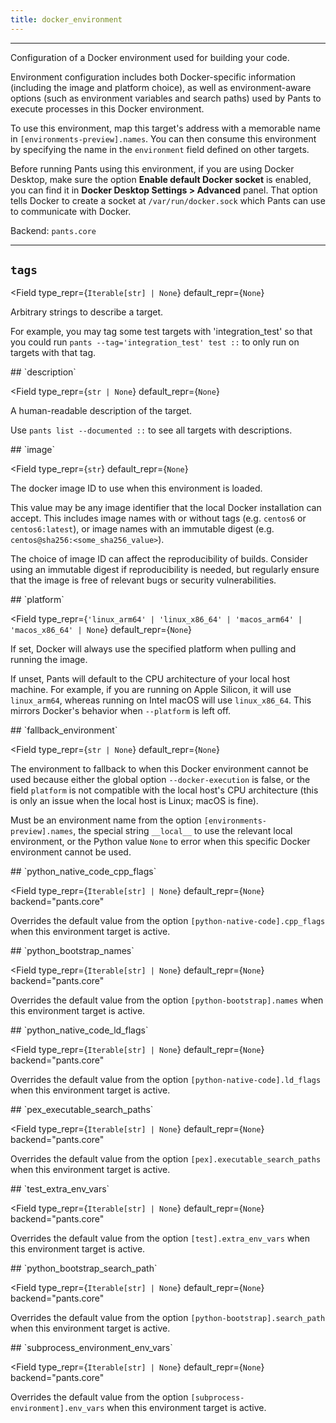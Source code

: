 ```yaml
---
title: docker_environment
---
```



---

Configuration of a Docker environment used for building your code.

Environment configuration includes both Docker-specific information (including the image and platform choice), as well as environment-aware options (such as environment variables and search paths) used by Pants to execute processes in this Docker environment.

To use this environment, map this target&#x27;s address with a memorable name in `[environments-preview].names`. You can then consume this environment by specifying the name in the `environment` field defined on other targets.

Before running Pants using this environment, if you are using Docker Desktop, make sure the option **Enable default Docker socket** is enabled, you can find it in **Docker Desktop Settings &#x3E; Advanced** panel. That option tells Docker to create a socket at `/var/run/docker.sock` which Pants can use to communicate with Docker.

Backend: <span className="color--primary">`pants.core`</span>

---

<span className={styles.options}>

## `tags`

<Field
    type_repr={`Iterable[str] | None`}
    default_repr={`None`}
>

Arbitrary strings to describe a target.

For example, you may tag some test targets with &#x27;integration_test&#x27; so that you could run `pants --tag='integration_test' test ::` to only run on targets with that tag.

</Field>
## `description`

<Field
    type_repr={`str | None`}
    default_repr={`None`}
>

A human-readable description of the target.

Use `pants list --documented ::` to see all targets with descriptions.

</Field>
## `image`

<Field
    type_repr={`str`}
    default_repr={`None`}
>

The docker image ID to use when this environment is loaded.

This value may be any image identifier that the local Docker installation can accept. This includes image names with or without tags (e.g. `centos6` or `centos6:latest`), or image names with an immutable digest (e.g. `centos@sha256:<some_sha256_value>`).

The choice of image ID can affect the reproducibility of builds. Consider using an immutable digest if reproducibility is needed, but regularly ensure that the image is free of relevant bugs or security vulnerabilities.

</Field>
## `platform`

<Field
    type_repr={`'linux_arm64' | 'linux_x86_64' | 'macos_arm64' | 'macos_x86_64' | None`}
    default_repr={`None`}
>

If set, Docker will always use the specified platform when pulling and running the image.

If unset, Pants will default to the CPU architecture of your local host machine. For example, if you are running on Apple Silicon, it will use `linux_arm64`, whereas running on Intel macOS will use `linux_x86_64`. This mirrors Docker&#x27;s behavior when `--platform` is left off.

</Field>
## `fallback_environment`

<Field
    type_repr={`str | None`}
    default_repr={`None`}
>

The environment to fallback to when this Docker environment cannot be used because either the global option `--docker-execution` is false, or the field `platform` is not compatible with the local host&#x27;s CPU architecture (this is only an issue when the local host is Linux; macOS is fine).

Must be an environment name from the option `[environments-preview].names`, the special string `__local__` to use the relevant local environment, or the Python value `None` to error when this specific Docker environment cannot be used.

</Field>
## `python_native_code_cpp_flags`

<Field
    type_repr={`Iterable[str] | None`}
    default_repr={`None`}
    backend="pants.core"
>

Overrides the default value from the option `[python-native-code].cpp_flags` when this environment target is active.

</Field>
## `python_bootstrap_names`

<Field
    type_repr={`Iterable[str] | None`}
    default_repr={`None`}
    backend="pants.core"
>

Overrides the default value from the option `[python-bootstrap].names` when this environment target is active.

</Field>
## `python_native_code_ld_flags`

<Field
    type_repr={`Iterable[str] | None`}
    default_repr={`None`}
    backend="pants.core"
>

Overrides the default value from the option `[python-native-code].ld_flags` when this environment target is active.

</Field>
## `pex_executable_search_paths`

<Field
    type_repr={`Iterable[str] | None`}
    default_repr={`None`}
    backend="pants.core"
>

Overrides the default value from the option `[pex].executable_search_paths` when this environment target is active.

</Field>
## `test_extra_env_vars`

<Field
    type_repr={`Iterable[str] | None`}
    default_repr={`None`}
    backend="pants.core"
>

Overrides the default value from the option `[test].extra_env_vars` when this environment target is active.

</Field>
## `python_bootstrap_search_path`

<Field
    type_repr={`Iterable[str] | None`}
    default_repr={`None`}
    backend="pants.core"
>

Overrides the default value from the option `[python-bootstrap].search_path` when this environment target is active.

</Field>
## `subprocess_environment_env_vars`

<Field
    type_repr={`Iterable[str] | None`}
    default_repr={`None`}
    backend="pants.core"
>

Overrides the default value from the option `[subprocess-environment].env_vars` when this environment target is active.

</Field>

</span>
